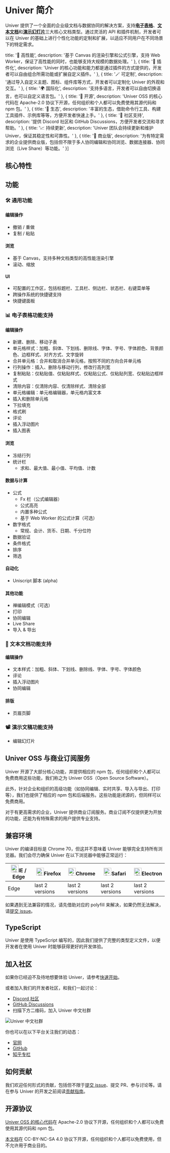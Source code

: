 
# Univer 简介

<BadgeGroup values={[UniverTypes.GENERAL]} value={UniverTypes.GENERAL} />

Univer 提供了一个全面的企业级文档与数据协同的解决方案，支持[**电子表格**](/guides/sheet/introduction)、[**文本文档**](/guides/doc/introduction)和[**演示幻灯片**](/guides/slide/introduction)三大核心文档类型。通过灵活的 API 和插件机制，开发者可以在 Univer 的基础上进行个性化功能的定制和扩展，以适应不同用户在不同场景下的特定需求。

  title: '🚀 高性能',
  description: '基于 Canvas 的渲染引擎和公式引擎，支持 Web Worker，保证了高性能的同时，也能够支持大规模的数据处理。'
}, {
  title: '🧩 插件化',
  description: 'Univer 的核心功能和能力都是通过插件的方式提供的，开发者可以自由组合所需功能或扩展自定义插件。'
}, {
  title: '🪄 可定制',
  description: '通过导入自定义主题、图标、组件库等方式，开发者可以定制化 Univer 的外观和交互。'
}, {
  title: '🌍 国际化',
  description: '支持多语言，开发者可以自由切换语言，也可以自定义语言包。'
}, {
  title: '📖 开源',
  description: 'Univer OSS 的核心代码在 Apache-2.0 协议下开源，任何组织和个人都可以免费使用其源代码和 npm 包。'
}, {
  title: '🌿 生态',
  description: '丰富的生态，借助命令行工具、构建工具插件、示例库等等，方便开发者快速上手。'
}, {
  title: '💬 社区支持',
  description: '提供 Discord 社区和 GitHub Discussions，方便开发者交流和寻求帮助。'
}, {
  title: '📈 持续更新',
  description: 'Univer 团队会持续更新和维护 Univer，保证其稳定性和可靠性。'
}, {
  title: '💼 商业版',
  description: '为有特定需求的企业提供商业版，包括但不限于多人协同编辑和协同浏览、数据连接器、协同浏览（Live Share）等功能。'
}]

## 核心特性

<FeatureBox features={features} />

## 功能

### 🛠 通用功能

#### 编辑操作

- 撤销 / 重做
- 复制 / 粘贴

#### 浏览

- 基于 Canvas，支持多种文档类型的高性能渲染引擎
- 滚动、缩放

#### UI

- 可配置的工作区，包括标题栏、工具栏、侧边栏、状态栏、右键菜单等
- 跨操作系统的快捷键支持
- 快捷键面板

### 📊 电子表格功能支持

#### 编辑操作

- 新建、删除、移动子表
- 单元格样式：加粗、斜体、下划线、删除线、字体、字号、字体颜色、背景颜色、边框样式、对齐方式、文字旋转
- 合并单元格：合并和取消合并单元格，按照不同的方向合并单元格
- 行列操作：插入、删除与移动行列，修改行高列宽
- 复制粘贴：仅粘贴值、仅粘贴样式、仅粘贴公式、仅粘贴列宽、仅粘贴边框样式
- 清除内容：仅清除内容、仅清除样式、清除全部
- 单元格编辑：单元格编辑器，单元格内富文本
- 插入和删除单元格
- 下拉填充
- 格式刷
- 评论
- 插入浮动图片
- 插入图表

#### 浏览

- 冻结行列
- 统计栏
  - 求和、最大值、最小值、平均值、计数

#### 数据与计算

- 公式
  - Fx 栏（公式编辑器）
  - 公式高亮
  - 内置多种公式
  - 基于 Web Worker 的公式计算（可选）
- 数字格式
  - 常规、会计、货币、日期、千分位符
- 数据验证
- 条件格式
- 排序
- 筛选

#### 自动化

- Uniscript 脚本 (alpha)

#### 其他功能

- 禅编辑模式（可选）
- 打印
- 协同编辑
- Live Share
- 导入 & 导出

### 📝 文本文档功能支持

#### 编辑操作

- 文本样式：加粗、斜体、下划线、删除线、字体、字号、字体颜色
- 评论
- 插入浮动图片
- 协同编辑

#### 排版

- 页眉页脚

### 📽️ 演示文稿功能支持

- 编辑幻灯片

## Univer OSS 与商业订阅服务

Univer 开源了大部分核心功能，并提供相应的 npm 包，任何组织和个人都可以免费商用这些功能，我们称之为 Univer OSS（Open Source Software）。

此外，针对企业和组织的高级功能（如协同编辑、实时共享、导入与导出、打印等），我们也提供了相应的 npm 包和后端服务。这些功能是闭源的，但同样可以免费商用。

对于有更高需求的企业，Univer 提供商业订阅服务。商业订阅不仅提供更为开放的功能，还能为有特殊需求的用户提供专业支持。

## 兼容环境

Univer 的编译目标是 Chrome 70，但这并不意味着 Univer 能够完全支持所有浏览器。我们会尽力确保 Univer 在以下浏览器中能够正常运行：

| [<img className="mx-auto" src="https://raw.githubusercontent.com/alrra/browser-logos/master/src/edge/edge_48x48.png" alt="IE / Edge" width="24px" height="24px" />](http://godban.github.io/browsers-support-badges/)IE / Edge | [<img className="mx-auto" src="https://raw.githubusercontent.com/alrra/browser-logos/master/src/firefox/firefox_48x48.png" alt="Firefox" width="24px" height="24px" />](http://godban.github.io/browsers-support-badges/)Firefox | [<img className="mx-auto" src="https://raw.githubusercontent.com/alrra/browser-logos/master/src/chrome/chrome_48x48.png" alt="Chrome" width="24px" height="24px" />](http://godban.github.io/browsers-support-badges/)Chrome | [<img className="mx-auto" src="https://raw.githubusercontent.com/alrra/browser-logos/master/src/safari/safari_48x48.png" alt="Safari" width="24px" height="24px" />](http://godban.github.io/browsers-support-badges/)Safari | [<img className="mx-auto" src="https://raw.githubusercontent.com/alrra/browser-logos/master/src/electron/electron_48x48.png" alt="Electron" width="24px" height="24px" />](http://godban.github.io/browsers-support-badges/)Electron |
| --------- | --------- | --------- | --------- | --------- |
| Edge| last 2 versions| last 2 versions| last 2 versions| last 2 versions

如果遇到无法兼容的情况，请先借助对应的 polyfill 来解决，如果仍然无法解决，请[提交 issue](https://github.com/dream-num/univer/issues/new/choose)。

## TypeScript

Univer 是使用 TypeScript 编写的，因此我们提供了完整的类型定义文件，以便开发者在使用 Univer 时能够获得更好的开发体验。

## 加入社区

如果你已经迫不及待地想要体验 Univer，请参考[快速开始](/guides/sheet/getting-started/quickstart)。

或者加入我们的开发者社区，和我们一起讨论：

- [Discord 社区](https://discord.gg/XPGnMBmpd6)
- [GitHub Discussions](https://github.com/dream-num/univer/discussions)
- 扫描下方二维码，加入 Univer 中文社群

![Univer 中文社群](./introduction/qrcode.png)

你也可以在以下平台关注我们的动态：

- [官网](https://univer.ai)
- [GitHub](https://github.com/dream-num/univer)
- [知乎专栏](https://www.zhihu.com/org/meng-shu-ke-ji)

## 如何贡献

我们欢迎任何形式的贡献，包括但不限于[提交 issue](https://github.com/dream-num/univer/issues/new/choose)、提交 PR、参与讨论等。请在参与 Univer 的开发之前阅读[贡献指南](https://github.com/dream-num/univer/blob/dev/CONTRIBUTING.md)。

## 开源协议

[Univer OSS 的核心代码](https://github.com/dream-num/univer)在 Apache-2.0 协议下开源，任何组织和个人都可以免费使用其源代码和 npm 包。

[本文档](https://github.com/dream-num/univer.ai)在 CC-BY-NC-SA 4.0 协议下开源，任何组织和个人都可以免费使用，但不允许用于商业目的。
